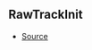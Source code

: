 ## RawTrackInit



- [Source](https://github.com/Androz2091/discord-player/blob/e52c3ab/packages/discord-player/src/Structures/VoiceReceiverNode.ts#L16)